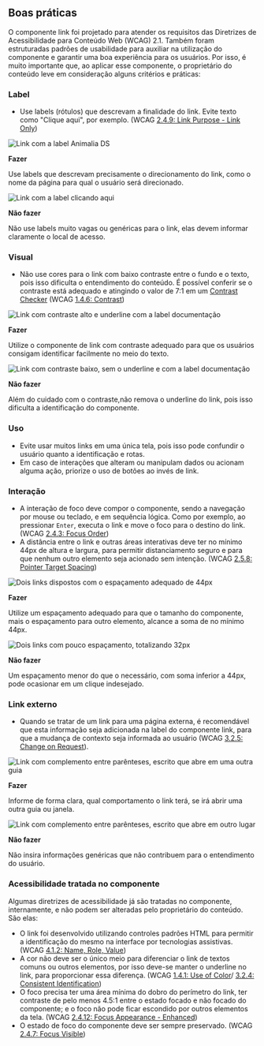 
## Boas práticas

O componente link foi projetado para atender os requisitos das Diretrizes de Acessibilidade para Conteúdo Web (WCAG) 2.1. Também foram estruturadas padrões de usabilidade para auxiliar na utilização do componente e garantir uma boa experiência para os usuários. Por isso, é muito importante que, ao aplicar esse componente, o proprietário do conteúdo leve em consideração alguns critérios e práticas:

### Label

- Use labels (rótulos) que descrevam a finalidade do link. Evite texto como "Clique aqui", por exemplo.
  (WCAG [2.4.9: Link Purpose - Link Only](https://www.w3.org/WAI/WCAG21/Understanding/link-purpose-link-only))

<div style={{ padding: '0 0 24px 0', display:'flex' }}>

<div style={{ display: 'inline-block', width: '48%' }}>
<img
src={link_do_1}
alt="Link com a label Animalia DS"
/>

**Fazer**

Use labels que descrevam precisamente o direcionamento do link, como o nome da página para qual o usuário será direcionado.

</div>

<div style={{ display: 'inline-block', width: '4%' }}></div>

<div  style={{ display: 'inline-block', width: '48%' }}>
<img
src={link_dont_1}
alt="Link com a label clicando aqui"
/>

**Não fazer**

Não use labels muito vagas ou genéricas para o link, elas devem informar claramente o local de acesso.

</div>

</div>

### Visual

- Não use cores para o link com baixo contraste entre o fundo e o texto, pois isso dificulta o entendimento do conteúdo. É possível conferir se o contraste está adequado e atingindo o valor de 7:1 em um [Contrast Checker](https://webaim.org/resources/contrastchecker/) (WCAG [1.4.6: Contrast](https://www.w3.org/WAI/WCAG21/Understanding/contrast-enhanced.html))

<div style={{ padding: '0 0 24px 0', display:'flex'}}>

<div style={{ display: 'inline-block', width: '48%' }}>
<img
src={link_do_2}
alt="Link com contraste alto e underline com a label documentação"
/>

**Fazer**

Utilize o componente de link com contraste adequado para que os usuários consigam identificar facilmente no meio do texto.

</div>

<div style={{ display: 'inline-block', width: '4%' }}></div>

<div  style={{ display: 'inline-block', width: '48%' }}>
<img
src={link_dont_2}
alt="Link com contraste baixo, sem o underline e com a label documentação"
/>

**Não fazer**

Além do cuidado com o contraste,não remova o underline do link, pois isso dificulta a identificação do componente.

</div>

</div>

### Uso

- Evite usar muitos links em uma única tela, pois isso pode confundir o usuário quanto a identificação e rotas.
- Em caso de interações que alteram ou manipulam dados ou acionam alguma ação, priorize o uso de botões ao invés de link.

### Interação

- A interação de foco deve compor o componente, sendo a navegação por mouse ou teclado, e em sequência lógica. Como por exemplo, ao pressionar `Enter`, executa o link e move o foco para o destino do link. (WCAG [2.4.3: Focus Order](https://www.w3.org/WAI/WCAG21/Understanding/focus-order))
- A distância entre o link e outras áreas interativas deve ter no mínimo 44px de altura e largura, para permitir distanciamento seguro e para que nenhum outro elemento seja acionado sem intenção. (WCAG [2.5.8: Pointer Target Spacing](https://w3c.github.io/wcag/understanding/pointer-target-spacing))

<div style={{ padding: '0 0 24px 0', display:'flex' }}>

<div style={{ display: 'inline-block', width: '48%' }}>
<img
src={link_do_3}
alt="Dois links dispostos com o espaçamento adequado de 44px"
/>

**Fazer**

Utilize um espaçamento adequado para que o tamanho do componente, mais o espaçamento para outro elemento, alcance a soma de no mínimo 44px.

</div>

<div style={{ display: 'inline-block', width: '4%' }}></div>

<div  style={{ display: 'inline-block', width: '48%' }}>
<img
src={link_dont_3}
alt="Dois links com pouco espaçamento, totalizando 32px"
/>

**Não fazer**

Um espaçamento menor do que o necessário, com soma inferior a 44px, pode ocasionar em um clique indesejado.

</div>

</div>

### Link externo

- Quando se tratar de um link para uma página externa, é recomendável que esta informação seja adicionada na label do componente link, para que a mudança de contexto seja informada ao usuário (WCAG [3.2.5: Change on Request](https://www.w3.org/WAI/WCAG21/Understanding/change-on-request)).

<div style={{ padding: '0 0 24px 0', display:'flex' }}>

<div style={{ display: 'inline-block', width: '48%' }}>
<img
src={link_do_4}
alt="Link com complemento entre parênteses, escrito que abre em uma outra guia"
/>

**Fazer**

Informe de forma clara, qual comportamento o link terá, se irá abrir uma outra guia ou janela.

</div>

<div style={{ display: 'inline-block', width: '4%' }}></div>

<div  style={{ display: 'inline-block', width: '48%' }}>
<img
src={link_dont_4}
alt="Link com complemento entre parênteses, escrito que abre em outro lugar"
/>

**Não fazer**

Não insira informações genéricas que não contribuem para o entendimento do usuário.

</div>

</div>

### Acessibilidade tratada no componente

Algumas diretrizes de acessibilidade já são tratadas no componente, internamente, e não podem ser alteradas pelo proprietário do conteúdo. São elas:

- O link foi desenvolvido utilizando controles padrões HTML para permitir a identificação do mesmo na interface por tecnologias assistivas. (WCAG [4.1.2: Name, Role, Value](https://www.w3.org/WAI/WCAG21/Understanding/name-role-value))
- A cor não deve ser o único meio para diferenciar o link de textos comuns ou outros elementos, por isso deve-se manter o underline no link, para proporcionar essa diferença. (WCAG [1.4.1: Use of Color](https://www.w3.org/WAI/WCAG21/Understanding/use-of-color)/ [3.2.4: Consistent Identification](https://www.w3.org/WAI/WCAG21/Understanding/consistent-identification))
- O foco precisa ter uma área mínima do dobro do perímetro do link, ter contraste de pelo menos 4.5:1 entre o estado focado e não focado do componente; e o foco não pode ficar escondido por outros elementos da tela. (WCAG [2.4.12: Focus Appearance - Enhanced](https://w3c.github.io/wcag/understanding/focus-appearance-enhanced))
- O estado de foco do componente deve ser sempre preservado. (WCAG [2.4.7: Focus Visible](https://www.w3.org/WAI/WCAG21/Understanding/focus-visible))
